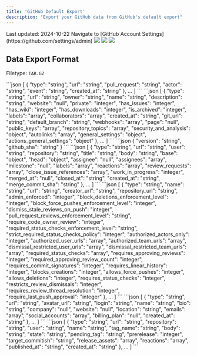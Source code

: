 ```yaml
---
title: 'GitHub Default Export'
description: "Export your GitHub data from GitHub's default export"
---
```

<Check>
Last updated: 2024-10-22
</Check>

<Steps>
  <Step title="Go to GitHub Account Settings">
    Navigate to [GitHub Account Settings](https://github.com/settings/admin)
    <Frame>
      <img src="/images/github/default/step1.png" />
    </Frame>
  </Step>
  <Step title="Go to 'Export account data' and click 'New export'">
    <Frame>
      <img src="/images/github/default/step2.png" />
    </Frame>
  </Step>
  <Step title="Wait for email with download link">
    <Frame>
      <img src="/images/github/default/step3.png" />
    </Frame>
  </Step>
</Steps>

## Data Export Format

Filetype: `TAR.GZ`

<AccordionGroup>
  <Accordion title="GitHub Folder">
    <AccordionGroup>
      <Accordion title="issue_events_000001.json">
        ```json
        [
          {
            "type": "string",
            "url": "string",
            "pull_request": "string",
            "actor": "string",
            "event": "string",
            "created_at": "string"
          },
          ...
        ]
        ```
      </Accordion>
      <Accordion title="repositories_000001.json">
        ```json
        [
          {
            "type": "string",
            "url": "string",
            "owner": "string",
            "name": "string",
            "description": "string",
            "website": "null",
            "private": "integer",
            "has_issues": "integer",
            "has_wiki": "integer",
            "has_downloads": "integer",
            "is_archived": "integer",
            "labels": "array",
            "collaborators": "array",
            "created_at": "string",
            "git_url": "string",
            "default_branch": "string",
            "webhooks": "array",
            "page": "null",
            "public_keys": "array",
            "repository_topics": "array",
            "security_and_analysis": "object",
            "autolinks": "array",
            "general_settings": "object",
            "actions_general_settings": "object"
          },
          ...
        ]
        ```
      </Accordion>
      <Accordion title="schema.json">
        ```json
        {
          "version": "string",
          "github_sha": "string"
        }
        ```
      </Accordion>
      <Accordion title="pull_requests_000001.json">
        ```json
        [
          {
            "type": "string",
            "url": "string",
            "user": "string",
            "repository": "string",
            "title": "string",
            "body": "string",
            "base": "object",
            "head": "object",
            "assignee": "null",
            "assignees": "array",
            "milestone": "null",
            "labels": "array",
            "reactions": "array",
            "review_requests": "array",
            "close_issue_references": "array",
            "work_in_progress": "integer",
            "merged_at": "null",
            "closed_at": "string",
            "created_at": "string",
            "merge_commit_sha": "string"
          },
          ...
        ]
        ```
      </Accordion>
      <Accordion title="protected_branches_000001.json">
        ```json
        [
          {
            "type": "string",
            "name": "string",
            "url": "string",
            "creator_url": "string",
            "repository_url": "string",
            "admin_enforced": "integer",
            "block_deletions_enforcement_level": "integer",
            "block_force_pushes_enforcement_level": "integer",
            "dismiss_stale_reviews_on_push": "integer",
            "pull_request_reviews_enforcement_level": "string",
            "require_code_owner_review": "integer",
            "required_status_checks_enforcement_level": "string",
            "strict_required_status_checks_policy": "integer",
            "authorized_actors_only": "integer",
            "authorized_user_urls": "array",
            "authorized_team_urls": "array",
            "dismissal_restricted_user_urls": "array",
            "dismissal_restricted_team_urls": "array",
            "required_status_checks": "array",
            "requires_approving_reviews": "integer",
            "required_approving_review_count": "integer",
            "requires_commit_signatures": "integer",
            "requires_linear_history": "integer",
            "blocks_creations": "integer",
            "allows_force_pushes": "integer",
            "allows_deletions": "integer",
            "requires_status_checks": "integer",
            "restricts_review_dismissals": "integer",
            "requires_review_thread_resolution": "integer",
            "require_last_push_approval": "integer"
          },
          ...
        ]
        ```
      </Accordion>
      <Accordion title="users_000001.json">
        ```json
        [
          {
            "type": "string",
            "url": "string",
            "avatar_url": "string",
            "login": "string",
            "name": "string",
            "bio": "string",
            "company": "null",
            "website": "null",
            "location": "string",
            "emails": "array",
            "social_accounts": "array",
            "billing_plan": "null",
            "created_at": "string"
          },
          ...
        ]
        ```
      </Accordion>
      <Accordion title="releases_000001.json">
        ```json
        [
          {
            "type": "string",
            "url": "string",
            "repository": "string",
            "user": "string",
            "name": "string",
            "tag_name": "string",
            "body": "string",
            "state": "string",
            "pending_tag": "string",
            "prerelease": "integer",
            "target_commitish": "string",
            "release_assets": "array",
            "reactions": "array",
            "published_at": "string",
            "created_at": "string"
          },
          ...
        ]
        ```
      </Accordion>
      <Accordion title="Releases">
        <AccordionGroup>
          <Accordion title="release_1">
            <Card title="release_1.exe">
            </Card>
          </Accordion>
          <Accordion title="release_2">
            <Card title="release_2.exe">
            </Card>
          </Accordion>
        </AccordionGroup>
      </Accordion>
      <Accordion title="Repositories">
        <AccordionGroup>
          <Accordion title="github-username">
            <AccordionGroup>
              <Accordion title="repo_1.git">
                <AccordionGroup>
                  <Accordion title="objects/pack">
                    <Accordion title="pack-hash.idx">
                    </Accordion>
                    <Accordion title="pack-hash.pack">
                    </Accordion>
                  </Accordion>
                  <Accordion title="config">
                  </Accordion>
                  <Accordion title="hooks">
                    <Accordion title="post-update.sample">
                    </Accordion>
                    <Accordion title="fsmonitor-watchman.sample">
                    </Accordion>
                    <Accordion title="pre-commit.sample">
                    </Accordion>
                    <Accordion title="pre-receive.sample">
                    </Accordion>
                    <Accordion title="pre-applypatch.sample">
                    </Accordion>
                    <Accordion title="commit-msg.sample">
                    </Accordion>
                    <Accordion title="pre-merge-commit.sample">
                    </Accordion>
                    <Accordion title="pre-push.sample">
                    </Accordion>
                    <Accordion title="pre-rebase.sample">
                    </Accordion>
                    <Accordion title="update.sample">
                    </Accordion>
                    <Accordion title="applypatch-msg.sample">
                    </Accordion>
                    <Accordion title="prepare-commit-msg.sample">
                    </Accordion>
                  </Accordion>
                  <Accordion title="HEAD">
                  </Accordion>
                  <Accordion title="info">
                    <Accordion title="exclude">
                    </Accordion>
                  </Accordion>
                  <Accordion title="packed-refs">
                  </Accordion>
                  <Accordion title="description">
                  </Accordion>
                </AccordionGroup>
              </Accordion>
            </AccordionGroup>
          </Accordion>
        </AccordionGroup>
      </Accordion>
    </AccordionGroup>
  </Accordion>
</AccordionGroup>

